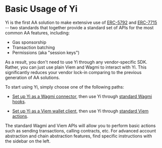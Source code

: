 # Basic Usage of Yi

Yi is the first AA solution to make extensive use of [ERC-5792](/sdk/knowledge-base/capabilities) and [ERC-7715](/sdk/knowledge-base/permissions) -- two standards that together provide a standard set of APIs for the most common AA features, including:

- Gas sponsorship
- Transaction batching
- Permissions (aka "session keys")

As a result, you don't need to use Yi through any vendor-specific SDK.  Rather, you can just use plain Viem and Wagmi to interact with Yi.  This significantly reduces your vendor lock-in comparing to the previous generation of AA solutions.

To start using Yi, simply choose one of the following paths:

- [Set up Yi as a Wagmi connector](/sdk/setting-up-yi#using-yi-through-wagmi), then use Yi through [standard Wagmi hooks](https://wagmi.sh/react/api/hooks).

- [Set up Yi as a Viem wallet client](/sdk/setting-up-yi#using-yi-through-viem), then use Yi through [standard Viem actions](https://viem.sh/docs/actions/wallet/introduction).

The standard Wagmi and Viem APIs will allow you to perform basic actions such as sending transactions, calling contracts, etc.  For advanced account abstraction and chain abstraction features, find specific instructions with the sidebar on the left.